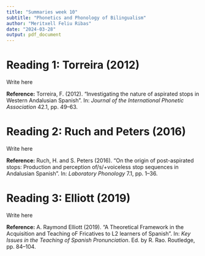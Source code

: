 ```yaml
---
title: "Summaries week 10"
subtitle: "Phonetics and Phonology of Bilingualism"
author: "Meritxell Feliu Ribas"
date: "2024-03-28"
output: pdf_document
---
```


# Reading 1: Torreira (2012)
Write here

**Reference:** Torreira, F. (2012). “Investigating the nature of aspirated stops in Western Andalusian Spanish". In: *Journal of the International Phonetic Association* 42.1, pp. 49–63.



# Reading 2: Ruch and Peters (2016)
Write here

**Reference:** Ruch, H. and S. Peters (2016). “On the origin of post-aspirated stops: Production and perception of/s/+voiceless stop sequences in Andalusian Spanish". In: *Laboratory Phonology* 7.1, pp. 1–36.



# Reading 3: Elliott (2019)
Write here

**Reference:** A. Raymond Elliott (2019). “A Theoretical Framework in the Acquisition and Teaching oF Fricatives to L2 learners of Spanish". In: *Key Issues in the Teaching of Spanish Pronunciation*. Ed. by R. Rao. Routledge, pp. 84–104.
